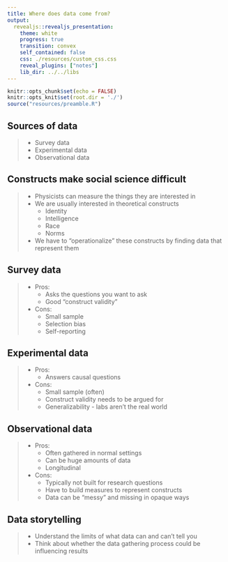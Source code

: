 ```yaml
---
title: Where does data come from?
output: 
  revealjs::revealjs_presentation:
    theme: white
    progress: true
    transition: convex
    self_contained: false
    css: ./resources/custom_css.css
    reveal_plugins: ["notes"]
    lib_dir: ../../libs
---
```


```r
knitr::opts_chunk$set(echo = FALSE)
knitr::opts_knit$set(root.dir = './')
source("resources/preamble.R")
```

## Sources of data

> - Survey data
> - Experimental data
> - Observational data

## Constructs make social science difficult

> - Physicists can measure the things they are interested in
> - We are usually interested in theoretical constructs
>	- Identity
>	- Intelligence
>	- Race
>	- Norms
> - We have to "operationalize" these constructs by finding data that represent them


## Survey data

> - Pros:
>	- Asks the questions you want to ask
>	- Good "construct validity"
> - Cons:
>	- Small sample
>	- Selection bias
>	- Self-reporting

## Experimental data

> - Pros:
>	- Answers causal questions
> - Cons:
>	- Small sample (often)
>	- Construct validity needs to be argued for
>	- Generalizability - labs aren't the real world

## Observational data

> - Pros:
>	- Often gathered in normal settings
>	- Can be huge amounts of data
>	- Longitudinal
> - Cons:
>	- Typically not built for research questions
>	- Have to build measures to represent constructs
>	- Data can be "messy" and missing in opaque ways


## Data storytelling

> - Understand the limits of what data can and can't tell you
> - Think about whether the data gathering process could be influencing results



